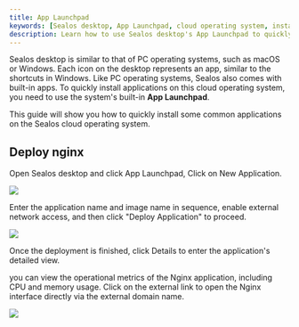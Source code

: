 ```yaml
---
title: App Launchpad
keywords: [Sealos desktop, App Launchpad, cloud operating system, install applications, deploy nginx]
description: Learn how to use Sealos desktop's App Launchpad to quickly install and deploy applications like Nginx on the cloud operating system.
---
```


Sealos desktop is similar to that of PC operating systems, such as macOS or Windows. Each icon on the desktop represents
an app, similar to the shortcuts in Windows. Like PC operating systems, Sealos also comes with built-in apps. To quickly
install applications on this cloud operating system, you need to use the system's built-in **App Launchpad**.

This guide will show you how to quickly install some common applications on the Sealos cloud operating system.

## Deploy nginx

Open Sealos desktop and click App Launchpad, Click on New Application.

![](./images/sealos-launchpad-create-app.png)

Enter the application name and image name in sequence, enable external network access, and then click "Deploy
Application" to proceed.

![](./images/sealos-launchpad-create-app-2.png)

Once the deployment is finished, click Details to enter the application's detailed view.

you can view the operational metrics of the Nginx application, including CPU and memory usage. Click on the external
link to open the Nginx interface directly via the external domain name.

![](./images/sealos-launchpad-app-details.png)